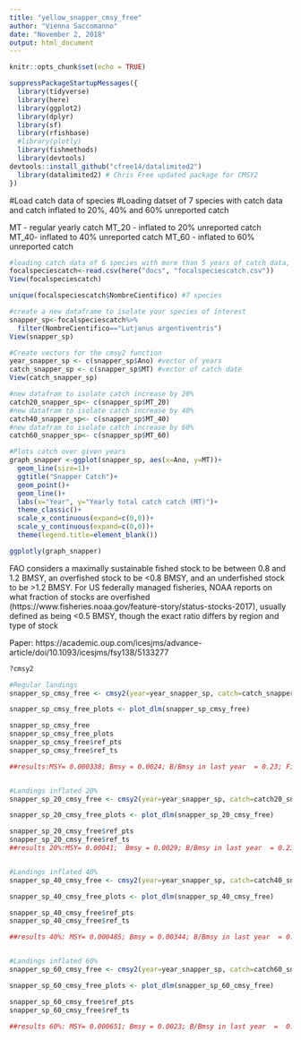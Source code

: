 ```yaml
---
title: "yellow_snapper_cmsy_free"
author: "Vienna Saccomanno"
date: "November 2, 2018"
output: html_document
---
```


```r
knitr::opts_chunk$set(echo = TRUE)
```

```r

suppressPackageStartupMessages({
  library(tidyverse)
  library(here)
  library(ggplot2)
  library(dplyr)
  library(sf)
  library(rfishbase)
  #library(plotly)
  library(fishmethods)
  library(devtools)
devtools::install_github("cfree14/datalimited2") 
  library(datalimited2) # Chris Free updated package for CMSY2
})

```

#Load catch data of species
#Loading datset of 7 species with catch data and catch inflated to 20%, 40% and 60% unreported catch 

MT - regular yearly catch 
MT_20 - inflated to 20% unreported catch
MT_40- inflated to 40% unreported catch
MT_60 - inflated to 60% unreported catch

```r
#loading catch data of 6 species with more than 5 years of catch data, detailed code for this dataset is in the "landing sites.rmd" in docs 
focalspeciescatch<-read.csv(here("docs", "focalspeciescatch.csv"))
View(focalspeciescatch)

unique(focalspeciescatch$NombreCientifico) #7 species 

#create a new dataframe to isolate your species of interest 
snapper_sp<-focalspeciescatch%>%
  filter(NombreCientifico=="Lutjanus argentiventris")
View(snapper_sp)

#Create vectors for the cmsy2 function
year_snapper_sp <- c(snapper_sp$Ano) #vector of years
catch_snapper_sp <- c(snapper_sp$MT) #vector of catch date 
View(catch_snapper_sp)

#new datafram to isolate catch increase by 20%
catch20_snapper_sp<- c(snapper_sp$MT_20)
#new datafram to isolate catch increase by 40%
catch40_snapper_sp<- c(snapper_sp$MT_40)
#new datafram to isolate catch increase by 60%
catch60_snapper_sp<- c(snapper_sp$MT_60)

```

```r

#Plots catch over given years
graph_snapper <-ggplot(snapper_sp, aes(x=Ano, y=MT))+
  geom_line(size=1)+
  ggtitle("Snapper Catch")+
  geom_point()+
  geom_line()+
  labs(x="Year", y="Yearly total catch catch (MT)")+
  theme_classic()+
  scale_x_continuous(expand=c(0,0))+
  scale_y_continuous(expand=c(0,0))+
  theme(legend.title=element_blank())

ggplotly(graph_snapper)
```
FAO considers a maximally sustainable fished stock to be between 0.8 and 1.2 BMSY, an overfished stock to be <0.8 BMSY, and an underfished stock to be >1.2 BMSY. For US federally managed fisheries, NOAA reports on what fraction of stocks are overfished (https://www.fisheries.noaa.gov/feature-story/status-stocks-2017), usually defined as being <0.5 BMSY, though the exact ratio differs by region and type of stock

Paper: https://academic.oup.com/icesjms/advance-article/doi/10.1093/icesjms/fsy138/5133277


```r

?cmsy2

#Regular landings 
snapper_sp_cmsy_free <- cmsy2(year=year_snapper_sp, catch=catch_snapper_sp, resilience = "Low")

snapper_sp_cmsy_free_plots <- plot_dlm(snapper_sp_cmsy_free)

snapper_sp_cmsy_free
snapper_sp_cmsy_free_plots
snapper_sp_cmsy_free$ref_pts
snapper_sp_cmsy_free$ref_ts

##results:MSY= 0.000338; Bmsy = 0.0024; B/Bmsy in last year  = 0.23; Fishing mortality in last year = 0.101; Exploitation F/Fmsy  = 1.55


#Landings inflated 20%
snapper_sp_20_cmsy_free <- cmsy2(year=year_snapper_sp, catch=catch20_snapper_sp, resilience = "Low")

snapper_sp_20_cmsy_free_plots <- plot_dlm(snapper_sp_20_cmsy_free)

snapper_sp_20_cmsy_free$ref_pts
snapper_sp_20_cmsy_free$ref_ts
##results 20%:MSY= 0.00041;  Bmsy = 0.0029; B/Bmsy in last year  = 0.234; Fishing mortality in last year = 0.098; Exploitation F/Fmsy  = 1.48


#Landings inflated 40%
snapper_sp_40_cmsy_free <- cmsy2(year=year_snapper_sp, catch=catch40_snapper_sp, resilience = "Low")

snapper_sp_40_cmsy_free_plots <- plot_dlm(snapper_sp_40_cmsy_free)

snapper_sp_40_cmsy_free$ref_pts
snapper_sp_40_cmsy_free$ref_ts

##results 40%: MSY= 0.000485; Bmsy = 0.00344; B/Bmsy in last year  = 0.229; Fishing mortality in last year = 0.0985; Exploitation F/Fmsy  = 1.52


#Landings inflated 60%
snapper_sp_60_cmsy_free <- cmsy2(year=year_snapper_sp, catch=catch60_snapper_sp, resilience = "Medium")

snapper_sp_60_cmsy_free_plots <- plot_dlm(snapper_sp_60_cmsy_free)

snapper_sp_60_cmsy_free$ref_pts
snapper_sp_60_cmsy_free$ref_ts

##results 60%: MSY= 0.000651; Bmsy = 0.0023; B/Bmsy in last year  =  0.22; Fishing mortality in last year = 0.175; Exploitation F/Fmsy  = 1.4


```

